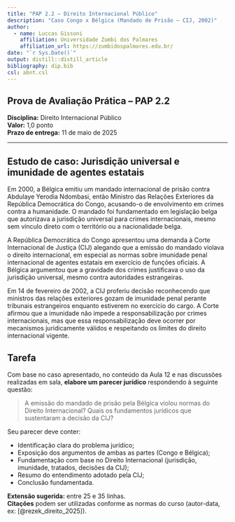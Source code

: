 ```yaml
---
title: "PAP 2.2 – Direito Internacional Público"
description: "Caso Congo x Bélgica (Mandado de Prisão – CIJ, 2002)"
author:
  - name: Luccas Gissoni
    affiliation: Universidade Zumbi dos Palmares
    affiliation_url: https://zumbidospalmares.edu.br/
date: "`r Sys.Date()`"
output: distill::distill_article
bibliography: dip.bib
csl: abnt.csl
---
```


## Prova de Avaliação Prática – PAP 2.2  
**Disciplina:** Direito Internacional Público  
**Valor:** 1,0 ponto  
**Prazo de entrega:** 11 de maio de 2025  

---

## Estudo de caso: Jurisdição universal e imunidade de agentes estatais

Em 2000, a Bélgica emitiu um mandado internacional de prisão contra Abdulaye Yerodia Ndombasi, então Ministro das Relações Exteriores da República Democrática do Congo, acusando-o de envolvimento em crimes contra a humanidade. O mandado foi fundamentado em legislação belga que autorizava a jurisdição universal para crimes internacionais, mesmo sem vínculo direto com o território ou a nacionalidade belga.

A República Democrática do Congo apresentou uma demanda à Corte Internacional de Justiça (CIJ) alegando que a emissão do mandado violava o direito internacional, em especial as normas sobre imunidade penal internacional de agentes estatais em exercício de funções oficiais. A Bélgica argumentou que a gravidade dos crimes justificava o uso da jurisdição universal, mesmo contra autoridades estrangeiras.

Em 14 de fevereiro de 2002, a CIJ proferiu decisão reconhecendo que ministros das relações exteriores gozam de imunidade penal perante tribunais estrangeiros enquanto estiverem no exercício do cargo. A Corte afirmou que a imunidade não impede a responsabilização por crimes internacionais, mas que essa responsabilização deve ocorrer por mecanismos juridicamente válidos e respeitando os limites do direito internacional vigente.

## Tarefa

Com base no caso apresentado, no conteúdo da Aula 12 e nas discussões realizadas em sala, **elabore um parecer jurídico** respondendo à seguinte questão:

> A emissão do mandado de prisão pela Bélgica violou normas do Direito Internacional? Quais os fundamentos jurídicos que sustentaram a decisão da CIJ?

Seu parecer deve conter:

- Identificação clara do problema jurídico;
- Exposição dos argumentos de ambas as partes (Congo e Bélgica);
- Fundamentação com base no Direito Internacional (jurisdição, imunidade, tratados, decisões da CIJ);
- Resumo do entendimento adotado pela CIJ;
- Conclusão fundamentada.

**Extensão sugerida:** entre 25 e 35 linhas.  
**Citações** podem ser utilizadas conforme as normas do curso (autor-data, ex: [@rezek_direito_2025]).
